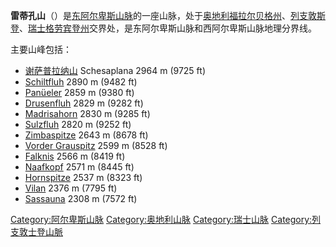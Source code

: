 {{Geobox|Range
| name=雷蒂孔山
| image=Schesaplana01.jpg
| image_caption=[[Schesaplana|Schesaplana]]
| country=奥地利| country1 = 瑞士| country2=列支敦斯登
| state= 福拉尔贝格州| state1=格劳宾登州| state2=
| parent=Central Eastern Alps
| border=Silvretta| border1=Verwall Alps| border2=Plessur Range
| highest=Schesaplana
| highest_elevation=2964
| highest_lat_d=47|highest_lat_m=3|highest_lat_s=14|highest_lat_NS=N
| highest_long_d=9|highest_long_m=42|highest_long_s=46|highest_long_EW=E
| geology= | period= |orogeny=
| area= | length= | length_orientation=
| width= | width_orientation=
| map= | map_caption=雷蒂孔山位置图
}}

'''雷蒂孔山'''（{{lang|de|Rätikon}}）是[[东阿尔卑斯山脉|东阿尔卑斯山脉]]的一座山脉，处于[[奥地利|奥地利]][[福拉尔贝格州|福拉尔贝格州]]、[[列支敦斯登|列支敦斯登]]、[[瑞士|瑞士]][[格劳宾登州|格劳宾登州]]交界处，是东阿尔卑斯山脉和西阿尔卑斯山脉地理分界线。

主要山峰包括：
*[[谢萨普拉纳山|谢萨普拉纳山]] Schesaplana 2964 m (9725 ft)
*[[Schiltfluh|Schiltfluh]]  2890 m (9482 ft)
*[[Panüeler|Panüeler]]    2859 m (9380 ft)
*[[Drusenfluh|Drusenfluh]]  2829 m (9282 ft)
*[[Madrisahorn|Madrisahorn]] 2830 m (9285 ft)
*[[Sulzfluh|Sulzfluh]]    2820 m (9252 ft)
*[[Zimba_(mountain)|Zimbaspitze]] 2643 m (8678 ft)
*[[Vorder_Grauspitz|Vorder Grauspitz]] 2599 m (8528 ft)
*[[Falknis|Falknis]]     2566 m (8419 ft)
*[[Naafkopf|Naafkopf]]    2571 m (8445 ft)
*[[Hornspitze|Hornspitze]]  2537 m (8323 ft)
*[[Vilan|Vilan]]       2376 m (7795 ft)
*[[Sassauna|Sassauna]]    2308 m (7572 ft)

{{Authority control}}
[[Category:阿尔卑斯山脉|Category:阿尔卑斯山脉]]
[[Category:奥地利山脉|Category:奥地利山脉]]
[[Category:瑞士山脉|Category:瑞士山脉]]
[[Category:列支敦士登山脈|Category:列支敦士登山脈]]